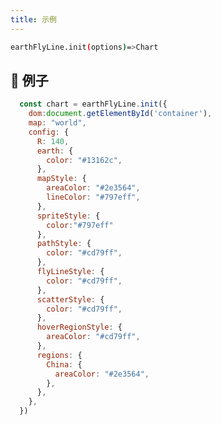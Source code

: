 ```yaml
---
title: 示例
---
```


```bash
earthFlyLine.init(options)=>Chart
```

## 🌰 例子

```javascript
  const chart = earthFlyLine.init({
    dom:document.getElementById('container'),
    map: "world",
    config: {
      R: 140,
      earth: {
        color: "#13162c",
      },
      mapStyle: {
        areaColor: "#2e3564",
        lineColor: "#797eff",
      },
      spriteStyle: {
        color:"#797eff"
      }, 
      pathStyle: {
        color: "#cd79ff", 
      },
      flyLineStyle: {
        color: "#cd79ff",
      },
      scatterStyle: {
        color: "#cd79ff",
      },
      hoverRegionStyle: {
        areaColor: "#cd79ff",
      },
      regions: {
        China: {
          areaColor: "#2e3564",
        },
      },
    },
  })
```

